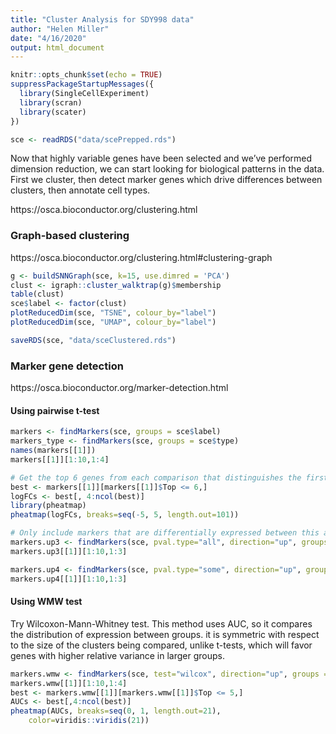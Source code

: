 ```yaml
---
title: "Cluster Analysis for SDY998 data"
author: "Helen Miller"
date: "4/16/2020"
output: html_document
---
```


```r
knitr::opts_chunk$set(echo = TRUE)
suppressPackageStartupMessages({
  library(SingleCellExperiment)
  library(scran)
  library(scater)
})

sce <- readRDS("data/scePrepped.rds")
```


Now that highly variable genes have been selected and we've performed dimension reduction, we can start looking for biological patterns in the data. First we cluster, then detect marker genes which drive differences between clusters, then annotate cell types. 

https://osca.bioconductor.org/clustering.html

### Graph-based clustering
https://osca.bioconductor.org/clustering.html#clustering-graph

```r
g <- buildSNNGraph(sce, k=15, use.dimred = 'PCA')
clust <- igraph::cluster_walktrap(g)$membership
table(clust)
sce$label <- factor(clust)
plotReducedDim(sce, "TSNE", colour_by="label")
plotReducedDim(sce, "UMAP", colour_by="label")

saveRDS(sce, "data/sceClustered.rds")
```


### Marker gene detection
https://osca.bioconductor.org/marker-detection.html

#### Using pairwise t-test

```r
markers <- findMarkers(sce, groups = sce$label)
markers_type <- findMarkers(sce, groups = sce$type)
names(markers[[1]])
markers[[1]][1:10,1:4]
```

```r
# Get the top 6 genes from each comparison that distinguishes the first cluster
best <- markers[[1]][markers[[1]]$Top <= 6,]
logFCs <- best[, 4:ncol(best)]
library(pheatmap)
pheatmap(logFCs, breaks=seq(-5, 5, length.out=101))
```

```r
# Only include markers that are differentially expressed between this and ALL other clusters
markers.up3 <- findMarkers(sce, pval.type="all", direction="up", groups = sce$label)
markers.up3[[1]][1:10,1:3]

markers.up4 <- findMarkers(sce, pval.type="some", direction="up", groups = sce$label)
markers.up4[[1]][1:10,1:3]
```

#### Using WMW test

Try Wilcoxon-Mann-Whitney test. This method uses AUC, so it compares the distribution of expression between groups. it is symmetric with respect to the size of the clusters being compared, unlike t-tests, which will favor genes with higher relative variance in larger groups.

```r
markers.wmw <- findMarkers(sce, test="wilcox", direction="up", groups = sce$label)
markers.wmw[[1]][1:10,1:4]
best <- markers.wmw[[1]][markers.wmw[[1]]$Top <= 5,]
AUCs <- best[,4:ncol(best)]
pheatmap(AUCs, breaks=seq(0, 1, length.out=21),
    color=viridis::viridis(21))
```


